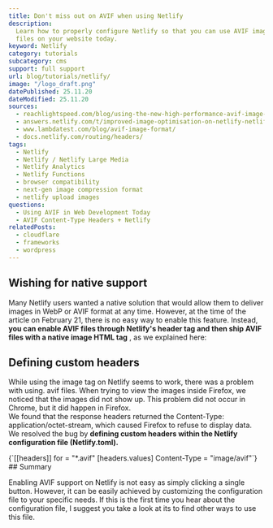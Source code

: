 ```yaml
---
title: Don't miss out on AVIF when using Netlify
description:
  Learn how to properly configure Netlify so that you can use AVIF image
  files on your website today.
keyword: Netlify
category: tutorials
subcategory: cms
support: full support
url: blog/tutorials/netlify/
image: "/logo_draft.png"
datePublished: 25.11.20
dateModified: 25.11.20
sources:
  - reachlightspeed.com/blog/using-the-new-high-performance-avif-image-format-on-the-web-today/
  - answers.netlify.com/t/improved-image-optimisation-on-netlify-netlify-large-media/2565/16
  - www.lambdatest.com/blog/avif-image-format/
  - docs.netlify.com/routing/headers/
tags:
  - Netlify
  - Netlify / Netlify Large Media
  - Netlify Analytics
  - Netlify Functions
  - browser compatibility
  - next-gen image compression format
  - netlify upload images
questions:
  - Using AVIF in Web Development Today
  - AVIF Content-Type Headers + Netlify
relatedPosts:
  - cloudflare
  - frameworks
  - wordpress
---
```


## Wishing for native support

Many Netlify users wanted a native solution that would allow them to deliver images in WebP or AVIF format at any time. However, at the time of the article on February 21, there is no easy way to enable this feature. Instead, **you can enable AVIF files through Netlify's header tag and then ship AVIF files with a native image HTML tag** , as we explained here: <Link href="/blog/tutorials/html/" text="How to use AVIF in HTML" />

## Defining custom headers

While using the image tag on Netlify seems to work, there was a problem with using. avif files. When trying to view the images inside Firefox, we noticed that the images did not show up. This problem did not occur in Chrome, but it did happen in Firefox.  
We found that the response headers returned the Content-Type: application/octet-stream, which caused Firefox to refuse to display data. We resolved the bug by **defining custom headers within the Netlify configuration file (Netlify.toml).**

<Syntax language="js">
  {`[[headers]]
for = "*.avif"
[headers.values]
Content-Type = "image/avif"`}
</Syntax>
## Summary

Enabling AVIF support on Netlify is not easy as simply clicking a single button. However, it can be easily achieved by customizing the configuration file to your specific needs. If this is the first time you hear about the configuration file, I suggest you take a look at its <Link  href="docs.netlify.com/configure-builds/file-based-configuration/" text="documentation" /> to find other ways to use this file.
